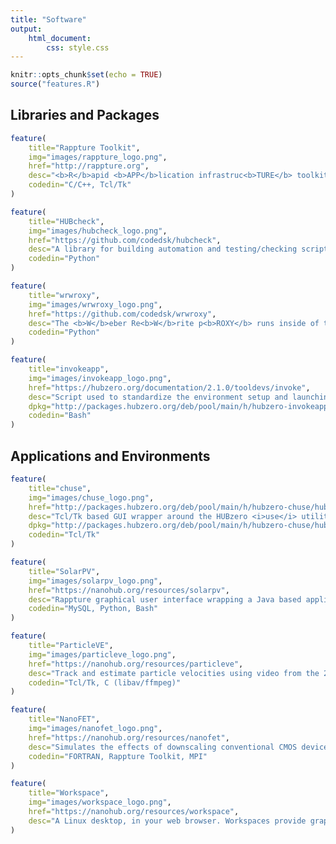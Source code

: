 ```yaml
---
title: "Software"
output:
    html_document:
        css: style.css
---
```


```r
knitr::opts_chunk$set(echo = TRUE)
source("features.R")
```

## Libraries and Packages

```r
feature(
    title="Rappture Toolkit",
    img="images/rappture_logo.png",
    href="http://rappture.org",
    desc="<b>R</b>apid <b>APP</b>lication infrastruc<b>TURE</b> toolkit that supports building desktop style graphical user interface for science based simulation tools and publishing them online.",
    codedin="C/C++, Tcl/Tk"
)

feature(
    title="HUBcheck",
    img="images/hubcheck_logo.png",
    href="https://github.com/codedsk/hubcheck",
    desc="A library for building automation and testing/checking scripts against the HUBzero Platform (website and tool container) that mimic the user experience.",
    codedin="Python"
)

feature(
    title="wrwroxy",
    img="images/wrwroxy_logo.png",
    href="https://github.com/codedsk/wrwroxy",
    desc="The <b>W</b>eber Re<b>W</b>rite p<b>ROXY</b> runs inside of the HUBzero Platform tool container, between the Exec Proxy and a web server based (weber) application, and forwards connections between the two, rewriting the header to remove the HUBzero specific parts of the request path. This allows the weber application to think it is serving files from the root of the web server. The proxy also has the capability of performing light security checks, like checking that incoming requests have the correct authentication cookie.",
    codedin="Python"
)

feature(
    title="invokeapp",
    img="images/invokeapp_logo.png",
    href="https://hubzero.org/documentation/2.1.0/tooldevs/invoke",
    desc="Script used to standardize the environment setup and launching of applications inside the HUBzero tool container.",
    dpkg="http://packages.hubzero.org/deb/pool/main/h/hubzero-invokeapp/hubzero-invokeapp_2.0.0.orig.tar.gz",
    codedin="Bash"
)


```

## Applications and Environments

```r
feature(
    title="chuse",
    img="images/chuse_logo.png",
    href="http://packages.hubzero.org/deb/pool/main/h/hubzero-chuse/hubzero-chuse_2.0.0.orig.tar.gz",
    desc="Tcl/Tk based GUI wrapper around the HUBzero <i>use</i> utility for setting up environments inside the tool container.",
    dpkg="http://packages.hubzero.org/deb/pool/main/h/hubzero-chuse/hubzero-chuse_2.0.0.orig.tar.gz",
    codedin="Tcl/Tk"
)

feature(
    title="SolarPV",
    img="images/solarpv_logo.png",
    href="https://nanohub.org/resources/solarpv",
    desc="Rappture graphical user interface wrapping a Java based application that simulates electricity demand in residential communities with solar photovoltaic (PV) systems.",
    codedin="MySQL, Python, Bash"
)

feature(
    title="ParticleVE",
    img="images/particleve_logo.png",
    href="https://nanohub.org/resources/particleve",
    desc="Track and estimate particle velocities using video from the 2010 Deepwater Horizon oil spill in the Gulf of Mexico.",
    codedin="Tcl/Tk, C (libav/ffmpeg)"
)

feature(
    title="NanoFET",
    img="images/nanofet_logo.png",
    href="https://nanohub.org/resources/nanofet",
    desc="Simulates the effects of downscaling conventional CMOS devices, uncovering the challenges of working on the ever-shrinking nanoelectronics in today's devices.",
    codedin="FORTRAN, Rappture Toolkit, MPI"
)

feature(
    title="Workspace",
    img="images/workspace_logo.png",
    href="https://nanohub.org/resources/workspace",
    desc="A Linux desktop, in your web browser. Workspaces provide graphical access to your home directory on the HUB. They are packed with compilers, libraries, debuggers, your favorite text editor, and access to grid computing resources so you can perform research and develop code in a secure, containerized, persistant environment. I help setup, configure, and maintain workspaces on the HUBs managed by the HUBzero team.<br/><br/>Try it out for free by registering for an account on <a href=\"https://hubzero.org\">https://hubzero.org</a>."
)
```
